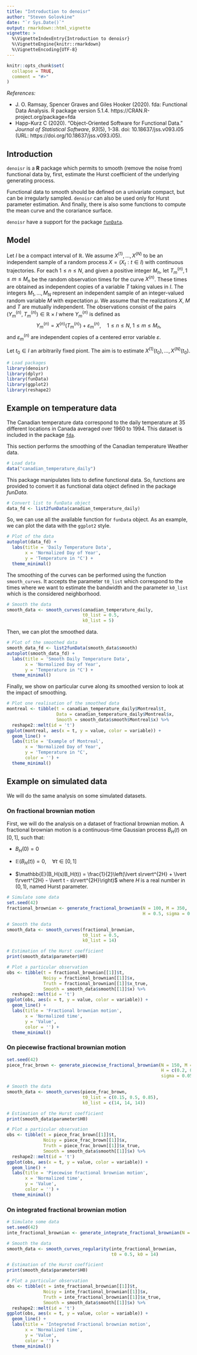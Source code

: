 ```yaml
---
title: "Introduction to denoisr"
author: "Steven Golovkine"
date: "`r Sys.Date()`"
output: rmarkdown::html_vignette
vignette: >
  %\VignetteIndexEntry{Introduction to denoisr}
  %\VignetteEngine{knitr::rmarkdown}
  %\VignetteEncoding{UTF-8}
---
```


```r
knitr::opts_chunk$set(
  collapse = TRUE,
  comment = "#>"
)
```

*References:*

  * J. O. Ramsay, Spencer Graves and Giles Hooker (2020). fda: Functional Data Analysis. R package version 5.1.4. https://CRAN.R-project.org/package=fda
  * Happ-Kurz C (2020). “Object-Oriented Software for Functional Data.” _Journal of Statistical Software_, *93*(5), 1-38. doi: 10.18637/jss.v093.i05 (URL: https://doi.org/10.18637/jss.v093.i05).

## Introduction

`denoisr` is a **R** package which permits to smooth (remove the noise from) functional data by, first, estimate the Hurst coefficient of the underlying generating process. 

Functional data to smooth should be defined on a univariate compact, but can be
irregularly sampled. `denoisr` can also be used only for Hurst parameter 
estimation. And finally, there is also some functions to compute the mean curve and the corariance surface.

`denoisr` have a support for the package [`funData`](https://cran.r-project.org/web/packages/funData/index.html).

## Model

Let $I$ be a compact interval of $\mathbb{R}$. We assume $X^{(1)}, \dots, X^{(N)}$ to be an independent sample of a random process $X = \left(X_t : t \in I\right)$ with continuous trajectories. For each $1 \leq n \leq N$, and given a positive integer $M_n$, let $T_m^{(n)}, 1 \leq m \leq M_n$ be the random observation times for the curve $X^{(n)}$. These times are obtained as independent copies of a variable $T$ taking values in $I$. The integers $M_1, \dots, M_N$ represent an independent sample of an integer-valued random variable $M$ with expectation $\mu$. We assume that the realizations $X$, $M$ and $T$ are mutually independent. The observations consist of the pairs $\left(Y_m^{(n)}, T_m^{(n)}\right) \in \mathbb{R} \times I$ where $Y_m^{(n)}$ is defined as
$$Y_m^{(n)} = X^{(n)}(T_m^{(n)}) + \varepsilon_m^{(n)}, \quad 1 \leq n \leq N,~ 1 \leq m \leq M_n,$$
and $\varepsilon_m^{(n)}$ are independent copies of a centered error variable $\varepsilon$.

 Let $t_0 \in I$ an arbitrarily fixed piont. The aim is to estimate $X^{(1)}(t_0), \dots, X^{(N)}(t_0)$.

```r
# Load packages
library(denoisr)
library(dplyr)
library(funData)
library(ggplot2)
library(reshape2)
```

## Example on temperature data 

The Canadian temperature data correspond to the daily temperature at $35$ different locations in Canada averaged over 1960 to 1994. This dataset is included in the package [`fda`](https://CRAN.R-project.org/package=fda).

This section performs the smoothing of the Canadian temperature Weather data.


```r
# Load data
data("canadian_temperature_daily")
```

This package manipulates lists to define functional data. So, functions are provided to convert it as functional data object defined in the package *funData*.

```r
# Convert list to funData object
data_fd <- list2funData(canadian_temperature_daily)
```

So, we can use all the available function for `funData` object. As an example, we can plot the data with the `ggplot2` style.

```r
# Plot of the data
autoplot(data_fd) + 
  labs(title = 'Daily Temperature Data',
       x = 'Normalized Day of Year',
       y = 'Temperature in °C') +
  theme_minimal()
```


The smoothing of the curves can be performed using the function `smooth_curves`. It accepts the parameter `t0_list` which correspond to the times where we want to estimate the bandwidth and the parameter `k0_list` which is the considered neighborhood.

```r
# Smooth the data
smooth_data <- smooth_curves(canadian_temperature_daily, 
                             t0_list = 0.5, 
                             k0_list = 5)
```

Then, we can plot the smoothed data.
```r
# Plot of the smoothed data
smooth_data_fd <- list2funData(smooth_data$smooth)
autoplot(smooth_data_fd) +
  labs(title = 'Smooth Daily Temperature Data',
       x = 'Normalized Day of Year',
       y = 'Temperature in °C') +
  theme_minimal()
```

Finally, we show on particular curve along its smoothed version to look at the impact of smoothing.
```r
# Plot one realisation of the smoothed data
montreal <- tibble(t = canadian_temperature_daily$Montreal$t,
                   Data = canadian_temperature_daily$Montreal$x,
                   Smooth = smooth_data$smooth$Montreal$x) %>% 
  reshape2::melt(id = 't')
ggplot(montreal, aes(x = t, y = value, color = variable)) +
  geom_line() +
  labs(title = 'Example of Montreal',
       x = 'Normalized Day of Year',
       y = 'Temperature in °C',
       color = '') +
  theme_minimal()

```

## Example on simulated data

We will do the same analysis on some simulated datasets.

### On fractional brownian motion

First, we will do the analysis on a dataset of fractional brownian motion. A fractional brownian motion is a continuous-time Gaussian process $B_H(t)$ on $[0, 1]$, such that:

  * $B_H(0) = 0$

  * $\mathbb{E}(B_H(t)) = 0, \quad \forall t \in [0, 1]$

  * $\mathbb{E}(B_H(s)B_H(t)) = \frac{1}{2}\left(\lvert s\rvert^{2H} + \lvert t\rvert^{2H} - \lvert t - s\rvert^{2H}\right)$ where $H$ is a real number in $(0, 1)$, named Hurst parameter.
  

```r
# Simulate some data
set.seed(42)
fractional_brownian <- generate_fractional_brownian(N = 100, M = 350, 
                                                    H = 0.5, sigma = 0.05)
```

```r
# Smooth the data
smooth_data <- smooth_curves(fractional_brownian, 
                             t0_list = 0.5, 
                             k0_list = 14)
```

```r
# Estimation of the Hurst coefficient
print(smooth_data$parameter$H0)
```


```r
# Plot a particular observation
obs <- tibble(t = fractional_brownian[[1]]$t,
              Noisy = fractional_brownian[[1]]$x,
              Truth = fractional_brownian[[1]]$x_true,
              Smooth = smooth_data$smooth[[1]]$x) %>% 
  reshape2::melt(id = 't')
ggplot(obs, aes(x = t, y = value, color = variable)) +
  geom_line() +
  labs(title = 'Fractional brownian motion',
       x = 'Normalized time',
       y = 'Value',
       color = '') +
  theme_minimal()
```

### On piecewise fractional brownian motion

```r
set.seed(42)
piece_frac_brown <- generate_piecewise_fractional_brownian(N = 150, M = 350, 
                                                           H = c(0.2, 0.5, 0.8), 
                                                           sigma = 0.05)
```

```r
# Smooth the data
smooth_data <- smooth_curves(piece_frac_brown, 
                             t0_list = c(0.15, 0.5, 0.85), 
                             k0_list = c(14, 14, 14))
```

```r
# Estimation of the Hurst coefficient
print(smooth_data$parameter$H0)
```

```r
# Plot a particular observation
obs <- tibble(t = piece_frac_brown[[1]]$t,
              Noisy = piece_frac_brown[[1]]$x,
              Truth = piece_frac_brown[[1]]$x_true,
              Smooth = smooth_data$smooth[[1]]$x) %>% 
  reshape2::melt(id = 't')
ggplot(obs, aes(x = t, y = value, color = variable)) +
  geom_line() +
  labs(title = 'Piecewise fractional brownian motion',
       x = 'Normalized time',
       y = 'Value',
       color = '') +
  theme_minimal()
```

### On integrated fractional brownian motion

```r
# Simulate some data
set.seed(42)
inte_fractional_brownian <- generate_integrate_fractional_brownian(N = 100, M = 350, H = 0.5, sigma = 0.025)
```

```r
# Smooth the data
smooth_data <- smooth_curves_regularity(inte_fractional_brownian, 
                                        t0 = 0.5, k0 = 14)
```

```r
# Estimation of the Hurst coefficient
print(smooth_data$parameter$H0)
```


```r
# Plot a particular observation
obs <- tibble(t = inte_fractional_brownian[[1]]$t,
              Noisy = inte_fractional_brownian[[1]]$x,
              Truth = inte_fractional_brownian[[1]]$x_true,
              Smooth = smooth_data$smooth[[1]]$x) %>% 
  reshape2::melt(id = 't')
ggplot(obs, aes(x = t, y = value, color = variable)) +
  geom_line() +
  labs(title = 'Integreted Fractional brownian motion',
       x = 'Normalized time',
       y = 'Value',
       color = '') +
  theme_minimal()
```
